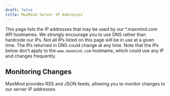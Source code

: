 ```yaml
---
draft: false
title: MaxMind Server IP Addresses
---
```



This page lists the IP addresses that may be used by our \*.maxmind.com API
hostnames. We strongly encourage you to use DNS rather than hardcode our IPs.
Not all IPs listed on this page will be in use at a given time. The IPs returned
in DNS could change at any time. Note that the IPs below don’t apply to the
`www.maxmind.com` hostname, which could use any IP and changes frequently.

<IpAddresses />

## Monitoring Changes

MaxMind provides RSS and JSON feeds, allowing you to monitor changes to our
server IP addresses.

<LinkGroupContainer>
  <LinkGroup>
    <LinkGroupCard
      description="Subscribe to our RSS and be notified when IP addresses change."
      heading="RSS Feed"
      icon={RssFeed}
      to="/maxmind-server-ip-addresses.xml"
    />
    <LinkGroupCard
      description="Integrate our JSON feed in your application for change automation."
      heading="JSON Feed"
      icon={JsonFeed}
      to="/maxmind-server-ip-addresses.json"
    />
  </LinkGroup>
</LinkGroupContainer>
